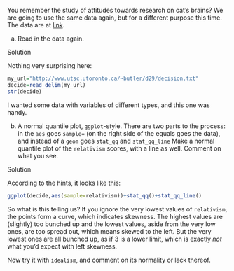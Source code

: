 

 You remember the study of attitudes towards research on
cat's brains? We are going to use the same data again, but for a
different purpose this time. The data are at
[link](http://www.utsc.utoronto.ca/~butler/d29/decision.txt).



(a) Read in the data again.


Solution


Nothing very surprising here:
```r
my_url="http://www.utsc.utoronto.ca/~butler/d29/decision.txt"
decide=read_delim(my_url)
str(decide)
```

       

I wanted some data with variables of different types, and this one was handy.



(b) A normal quantile
plot, `ggplot`-style. There are two parts to the process: in
the `aes` goes `sample=` (on the right side of the
equals goes the data), and instead of a `geom` goes
`stat_qq` and `stat_qq_line` Make a normal quantile plot of the
`relativism` scores, with a line as well. Comment on what you see.


Solution


According to the hints, it looks like this:
```r
ggplot(decide,aes(sample=relativism))+stat_qq()+stat_qq_line()
```

       

So what is this telling us? If you ignore the very lowest values of
`relativism`, the points form a curve, which indicates
skewness. The highest values are (slightly) too bunched up and the
lowest values, aside from the very low ones, are too spread out, which
means skewed to the left. But the very lowest ones are all bunched up,
as if 3 is a lower limit, which is exactly *not* what you'd
expect with left skewness.

Now try it with `idealism`, and comment on its normality or lack thereof. 





